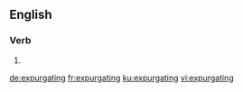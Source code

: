 ==English==

===Verb===
{{head|en|present participle}}

# {{present participle of|expurgate|lang=en}}

[[de:expurgating]]
[[fr:expurgating]]
[[ku:expurgating]]
[[vi:expurgating]]